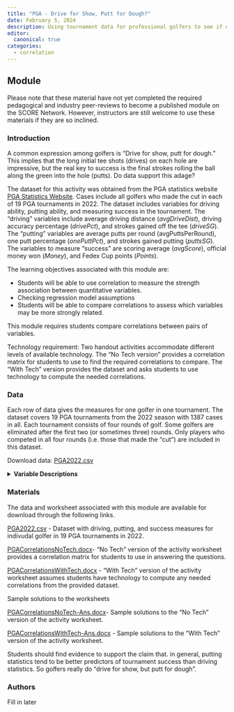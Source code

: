 ```yaml
---
title: "PGA - Drive for Show, Putt for Dough?"
date: February 5, 2024
description: Using tournament data for professional golfers to see if driving or putting are more strongly related to success.
editor: 
  canonical: true
categories:
  - correlation
---
```


## Module

Please note that these material have not yet completed the required pedagogical and industry peer-reviews to become a published module on the SCORE Network. However, instructors are still welcome to use these materials if they are so inclined.

### Introduction

A common expression among golfers is "Drive for show, putt for dough." This implies that the long initial tee shots (drives) on each hole are impressive, but the real key to success is the final strokes rolling the ball along the green into the hole (putts). Do data support this adage? 

The dataset for this activity was obtained from the PGA statistics website [PGA Statistics Website](https://www.pgatour.com/stats). Cases include all golfers who made the cut in each of 19 PGA tournaments in 2022. The dataset includes variables for driving ability, putting ability, and measuring success in the tournament. The "driving" variables include average driving distance (*avgDriveDist*), driving accuracy percentage (*drivePct*), and strokes gained off the tee (*driveSG*). The "putting" variables are average putts per round (avgPuttsPerRound), one putt percentage (*onePuttPct*), and strokes gained putting (*puttsSG*). The variables to measure "success" are scoring average (*avgScore*), official money won (*Money*), and Fedex Cup points (*Points*).

::: {.callout-note collapse="true" title="Learning Objectives" appearance="minimal"}
The learning objectives associated with this module are: 

* Students will be able to use correlation to measure the strength association between quantitative variables.
* Checking regression model assumptions 
* Students will be able to compare correlations to assess which variables may be more strongly related.
:::

::: {.callout-note collapse="true" title="Methods" appearance="minimal"}
This module requires students compare correlations between pairs of variables.

Technology requirement: Two handout activities accommodate different levels of available technology. The "No Tech version" provides a correlation matrix for students to use to find the required correlations to compare. The "With Tech" version provides the dataset and asks students to use technology to compute the needed correlations.
:::

### Data

Each row of data gives the measures for one golfer in one tournament. The dataset covers 19 PGA tournaments from the 2022 season with 1387 cases in all. Each tournament consists of four rounds of golf. Some golfers are eliminated after the first two (or sometimes three) rounds. Only players who competed in all four rounds (i.e. those that made the "cut") are included in this dataset.

Download data: [PGA2022.csv](PGA2022.csv)

<details>

<summary><b>Variable Descriptions</b></summary>
| Variable             | Description |
|--------------|----------------------------------------------------------|
| `playerName` | Name of the player |
| `country` | The country where the player is from |
| `avgDriveDist` | Average driving distance (in yards) |
| `drivePct` | Percentage of times a tee shot comes to rest in the fairway | 
| `driveSG` | Strokes gained off the tee measures player performance off the tee on all par 4s and par 5s of how much better or worse a player's drive is than the PGA Tour average |
| `avgPuttsPerRound` | Average number of total putts per round |
| `onePuttPct` | Percentage of times it took one putt to get the ball into the hole | 
| `puttsSG` | Strokes gained putting measures how many strokes a player gains or loses on the greens compared to the PGA Tour average | 
| `avgScore` | The scoring average is the total strokes divided by the total rounds |
| `Money` | The official money is the prize money award to the Professional members | 
| `Points` | FedexCup Regular Season Points are awarded points by finished position for performance in each tournament | 
| `Tournament` | The tournament where the PGA Tour is taking place |

</details>

### Materials

The data and worksheet associated with this module are available for download through the following links.

[PGA2022.csv](PGA2022.csv) - Dataset with driving, putting, and success measures for indivudal golfer in 19 PGA tournaments in 2022. 

[PGACorrelationsNoTech.docx](PGACorrelationsNoTech.docx)- "No Tech" version of the activity worksheet provides a correlation matrix for students to use in answering the questions. 

[PGACorrelationsWithTech.docx](PGACorrelationsWithTech.docx) - "With Tech" version of the activity worksheet assumes students have technology to compute any needed correlations from the provided dataset.

Sample solutions to the worksheets 

[PGACorrelationsNoTech-Ans.docx](PGACorrelationsNoTech-Ans.docx)- Sample solutions to the "No Tech" version of the activity worksheet. 

[PGACorrelationsWithTech-Ans.docx](PGACorrelationsWithTech-Ans.docx) - Sample solutions to the "With Tech" version of the activity worksheet.

::: {.callout-note collapse="true" title="Conclusion" appearance="minimal"}
Students should find evidence to support the claim that. in general, putting statistics tend to be better predictors of tournament success than driving statistics. So golfers really do "drive for show, but putt for dough".
:::

### Authors

Fill in later
